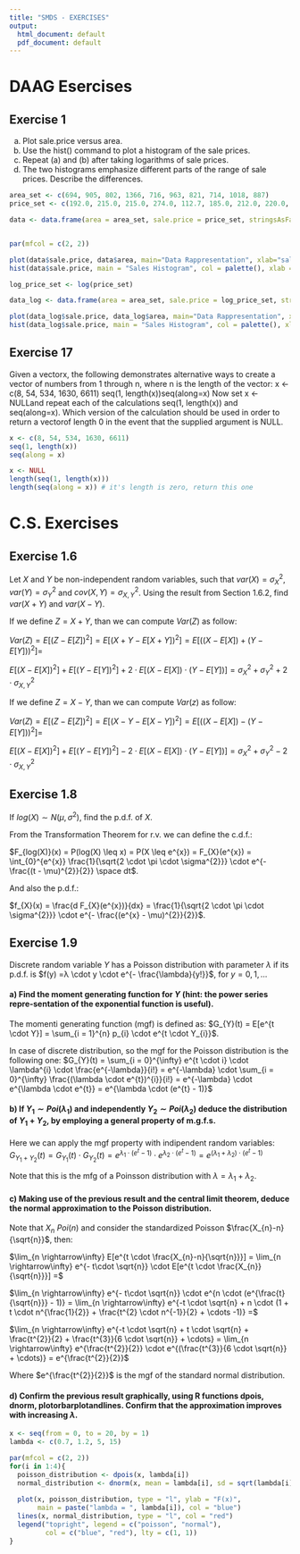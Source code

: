 ```yaml
---
title: "SMDS - EXERCISES"
output:
  html_document: default
  pdf_document: default
---
```


# DAAG Esercises

## Exercise 1

(a)  Plot sale.price versus area.
(b)  Use the hist() command to plot a histogram of the sale prices. 
(c)  Repeat (a) and (b) after taking logarithms of sale prices.
(d)  The two histograms emphasize different parts of the range of sale prices. Describe the differences.

```r
area_set <- c(694, 905, 802, 1366, 716, 963, 821, 714, 1018, 887)
price_set <- c(192.0, 215.0, 215.0, 274.0, 112.7, 185.0, 212.0, 220.0, 276.0, 260.0)

data <- data.frame(area = area_set, sale.price = price_set, stringsAsFactors = FALSE)


par(mfcol = c(2, 2))

plot(data$sale.price, data$area, main="Data Rappresentation", xlab="sale", ylab = "area")
hist(data$sale.price, main = "Sales Histogram", col = palette(), xlab = "sale")

log_price_set <- log(price_set)

data_log <- data.frame(area = area_set, sale.price = log_price_set, stringsAsFactors = FALSE)

plot(data_log$sale.price, data_log$area, main="Data Rappresentation", xlab="log sale", ylab = "area")
hist(data_log$sale.price, main = "Sales Histogram", col = palette(), xlab = "log sale")
```



## Exercise 17

Given a vectorx, the following demonstrates alternative ways to create a vector of numbers from 1 through n, where n is the length of the vector:
x <-  c(8, 54, 534, 1630, 6611)
seq(1, length(x))seq(along=x)
Now set x <- NULLand repeat each of the calculations seq(1, length(x)) and seq(along=x). Which version of the calculation should be used in order to return a vectorof length 0 in the event that the supplied argument is NULL.


```r
x <- c(8, 54, 534, 1630, 6611)
seq(1, length(x))
seq(along = x)

x <- NULL
length(seq(1, length(x)))
length(seq(along = x)) # it's length is zero, return this one
```


# C.S. Exercises

## Exercise 1.6

Let $X$ and $Y$ be non-independent random variables, such that $var(X) =σ_{X}^{2}$, $var(Y)=σ_{Y}^{2}$ and $cov(X, Y) =σ_{X, Y}^{2}$. 
Using the result from Section 1.6.2, find $var(X+Y)$ and $var(X−Y)$.

If we define $Z = X + Y$, than we can compute $Var(Z)$ as follow:

$Var(Z) = E[(Z - E[Z])^{2}] = E[(X + Y - E[X + Y])^{2}] = E[((X - E[X]) + (Y - E[Y]))^{2}] =$ 

$E[(X - E[X])^{2}] + E[(Y - E[Y])^{2}] + 2 \cdot E[(X - E[X]) \cdot (Y - E[Y])] = \sigma_{X}^{2} + \sigma_{Y}^{2} + 2 \cdot \sigma_{X, Y}^{2}$

If we define $Z = X - Y$, than we can compute $Var(z)$ as follow:

$Var(Z) = E[(Z - E[Z])^{2}] = E[(X - Y - E[X - Y])^{2}] = E[((X - E[X]) - (Y - E[Y]))^{2}] =$ 

$E[(X - E[X])^{2}] + E[(Y - E[Y])^{2}] - 2 \cdot E[(X - E[X]) \cdot (Y - E[Y])] = \sigma_{X}^{2} + \sigma_{Y}^{2} - 2 \cdot \sigma_{X, Y}^{2}$

## Exercise 1.8

If $log(X)∼N(μ, σ^{2})$, find the p.d.f. of $X$.

From the Transformation Theorem for r.v. we can define the c.d.f.:

$F_{log(X)}(x) = P(log(X) \leq x) = P(X \leq e^{x}) = F_{X}(e^{x}) = \int_{0}^{e^{x}} \frac{1}{\sqrt{2 \cdot \pi \cdot \sigma^{2}}} \cdot e^{- \frac{(t - \mu)^{2}}{2}} \space dt$.

And also the p.d.f.:

$f_{X}(x) = \frac{d F_{X}(e^{x})}{dx} = \frac{1}{\sqrt{2 \cdot \pi \cdot \sigma^{2}}} \cdot e^{- \frac{(e^{x} - \mu)^{2}}{2}}$.

## Exercise 1.9

Discrete random variable $Y$ has a Poisson distribution with parameter $λ$ if its p.d.f. is $f(y) =λ \cdot y \cdot e^{- \frac{\lambda}{y!}}$, for $y= 0,1, \dots$

#### a) Find the moment generating function for $Y$ (hint: the power series repre-sentation of the exponential function is useful).

The momenti generating function (mgf) is defined as:
$G_{Y}(t) = E[e^{t \cdot Y}] = \sum_{i = 1}^{n} p_{i} \cdot e^{t \cdot Y_{i}}$.

In case of discrete distribution, so the mgf for the Poisson distribution is the following one:
$G_{Y}(t) = \sum_{i = 0}^{\infty} e^{t \cdot i} \cdot \lambda^{i} \cdot \frac{e^{-\lambda}}{i!} = e^{-\lambda} \cdot \sum_{i = 0}^{\infty} \frac{(\lambda \cdot e^{t})^{i}}{i!} = e^{-\lambda} \cdot e^{\lambda \cdot e^{t}} = e^{\lambda \cdot (e^{t} - 1)}$

#### b) If $Y_{1}∼Poi(λ_{1})$ and independently $Y_{2}∼Poi(λ_{2})$ deduce the distribution of $Y_{1}+Y_{2}$, by employing a general property of m.g.f.s.

Here we can apply the mgf property with indipendent random variables:
$G_{Y_{1} + Y_{2}}(t) = G_{Y_{1}}(t) \cdot G_{Y_{2}}(t) = e^{\lambda_{1} \cdot (e^{t} - 1)} \cdot e^{\lambda_{2} \cdot (e^{t} - 1)} = e^{(\lambda_{1} + \lambda_{2}) \cdot (e^{t}-1)}$

Note that this is the mfg of a Poinsson distribution with $\lambda = \lambda_{1} + \lambda_{2}$.

#### c) Making use of the previous result and the central limit theorem, deduce the normal approximation to the Poisson distribution.

Note that $X_{n} ~ Poi(n)$ and consider the standardized Poisson $\frac{X_{n}-n}{\sqrt{n}}$, then:

$\lim_{n \rightarrow\infty}  E[e^{t \cdot \frac{X_{n}-n}{\sqrt{n}}}] = \lim_{n \rightarrow\infty} e^{- t\cdot \sqrt{n}} \cdot E[e^{t \cdot \frac{X_{n}}{\sqrt{n}}}] =$

$\lim_{n \rightarrow\infty} e^{- t\cdot \sqrt{n}} \cdot e^{n \cdot (e^{\frac{t}{\sqrt{n}}} - 1)} = \lim_{n \rightarrow\infty} e^{-t \cdot \sqrt{n} + n \cdot (1 + t \cdot n^{\frac{1}{2}} + \frac{t^{2} \cdot n^{-1}}{2} + \cdots -1)} =$

$\lim_{n \rightarrow\infty} e^{-t \cdot \sqrt{n} + t \cdot \sqrt{n} + \frac{t^{2}}{2} + \frac{t^{3}}{6 \cdot \sqrt{n}} + \cdots} = \lim_{n \rightarrow\infty} e^{\frac{t^{2}}{2}} \cdot e^{(\frac{t^{3}}{6 \cdot \sqrt{n}} + \cdots)} = e^{\frac{t^{2}}{2}}$

Where $e^{\frac{t^{2}}{2}}$ is the mgf of the standard normal distribution. 

#### d) Confirm the previous result graphically, using R functions dpois, dnorm, plotorbarplotandlines. Confirm that the approximation improves with increasing $λ$.

```r
x <- seq(from = 0, to = 20, by = 1)
lambda <- c(0.7, 1.2, 5, 15)

par(mfcol = c(2, 2))
for(i in 1:4){
  poisson_distribution <- dpois(x, lambda[i])
  normal_distribution <- dnorm(x, mean = lambda[i], sd = sqrt(lambda[i]))
  
  plot(x, poisson_distribution, type = "l", ylab = "F(x)", 
       main = paste("lambda = ", lambda[i]), col = "blue")
  lines(x, normal_distribution, type = "l", col = "red")
  legend("topright", legend = c("poisson", "normal"), 
         col = c("blue", "red"), lty = c(1, 1))
}
```






